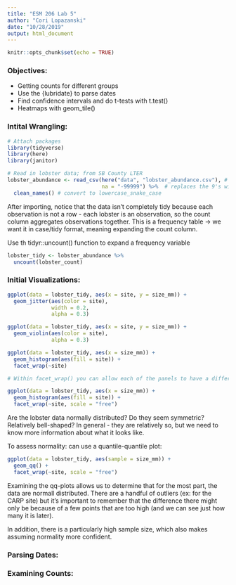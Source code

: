 ```yaml
---
title: "ESM 206 Lab 5"
author: "Cori Lopazanski"
date: "10/28/2019"
output: html_document
---
```


```r
knitr::opts_chunk$set(echo = TRUE)
```

### Objectives:

- Getting counts for different groups
- Use the {lubridate} to parse dates
- Find confidence intervals and do t-tests with t.test()
- Heatmaps with geom_tile()

### Intital Wrangling:
```r
# Attach packages
library(tidyverse)
library(here)
library(janitor)

# Read in lobster data; from SB County LTER
lobster_abundance <- read_csv(here("data", "lobster_abundance.csv"), # here indicates file path
                              na = "-99999") %>%  # replaces the 9's with NAs
  clean_names() # convert to lowercase_snake_case 

```


After importing, notice that the data isn't completely tidy because each observation is not a row - each lobster is an observation, so the count column aggregates observations together. This is a frequency table -> we want it in case/tidy format, meaning expanding the count column. 

Use th tidyr::uncount() function to expand a frequency variable
```r
lobster_tidy <- lobster_abundance %>% 
  uncount(lobster_count)
```

### Initial Visualizations:
```r
ggplot(data = lobster_tidy, aes(x = site, y = size_mm)) +
  geom_jitter(aes(color = site), 
              width = 0.2,
              alpha = 0.3)

ggplot(data = lobster_tidy, aes(x = site, y = size_mm)) +
  geom_violin(aes(color = site),
              alpha = 0.3)

ggplot(data = lobster_tidy, aes(x = size_mm)) +
  geom_histogram(aes(fill = site)) +
  facet_wrap(~site)

# Within facet_wrap() you can allow each of the panels to have a different scale, which is problematic if you are trying to compare across groups, but if you need to do that for a different reason, you can use "scales = FREE"

ggplot(data = lobster_tidy, aes(x = size_mm)) +
  geom_histogram(aes(fill = site)) +
  facet_wrap(~site, scale = "free")
```

Are the lobster data normally distributed? Do they seem symmetric? Relatively bell-shaped? In general - they are relatively so, but we need to know more information about what it looks like.

To assess normality: can use a quantile-quantile plot:
```r
ggplot(data = lobster_tidy, aes(sample = size_mm)) +
  geom_qq() +
  facet_wrap(~site, scale = "free")
```

Examining the qq-plots allows us to determine that for the most part, the data are normall distributed. There are a handful of outliers (ex: for the CARP site) but it's important to remember that the difference there might only be because of a few points that are too high (and we can see just how many it is later).

In addition, there is a particularly high sample size, which also makes assuming normality more confident.

### Parsing Dates:


### Examining Counts:
